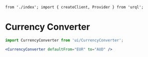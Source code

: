 	from './index'; import { createClient, Provider } from 'urql';

<Meta
	title="Interactive/Currency Converter"
	component={CurrencyConverter}
/>

# Currency Converter

```jsx
import CurrencyConverter from 'ui/CurrencyConverter';

<CurrencyConverter defaultFrom="EUR" to="AUD" />
```

<Canvas>
	<Story name="Currency Converter">
		<Provider value={createClient({ url: 'https://dev.api.tripmapper.co/graphql' })}>
			<CurrencyConverter defaultFrom="EUR" to="AUD" />
		</Provider>
	</Story>
</Canvas>

<ArgsTable of={CurrencyConverter} />

